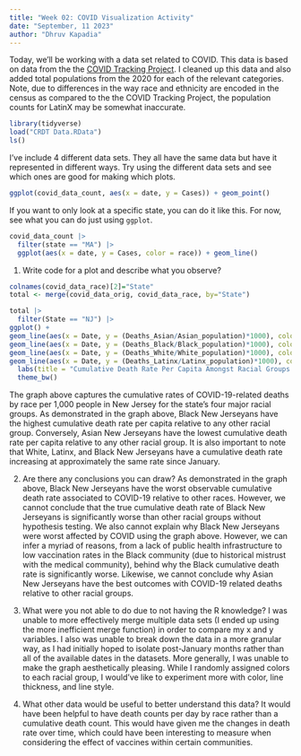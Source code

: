 ```yaml
---
title: "Week 02: COVID Visualization Activity"
date: "September, 11 2023"
author: "Dhruv Kapadia"
---
```


Today, we'll be working with a data set related to COVID.
This data is based on data from the the [COVID Tracking Project](https://covidtracking.com/).
I cleaned up this data and also added total populations from the 2020 for each of the relevant categories.
Note, due to differences in the way race and ethnicity are encoded in the census as compared to the the COVID Tracking Project, the population counts for LatinX may be somewhat inaccurate.

```r
library(tidyverse)
load("CRDT Data.RData")
ls()
```

I've include 4 different data sets.
They all have the same data but have it represented in different ways.
Try using the different data sets and see which ones are good for making which plots.

```r
ggplot(covid_data_count, aes(x = date, y = Cases)) + geom_point()
```

If you want to only look at a specific state, you can do it like this.
For now, see what you can do just using `ggplot`.

```r
covid_data_count |> 
  filter(state == "MA") |> 
  ggplot(aes(x = date, y = Cases, color = race)) + geom_line()
```

1. Write code for a plot and describe what you observe?
```r
colnames(covid_data_race)[2]="State"
total <- merge(covid_data_orig, covid_data_race, by="State")

total |> 
  filter(State == "NJ") |> 
ggplot() +
geom_line(aes(x = Date, y = (Deaths_Asian/Asian_population)*1000), color = "blue") +
geom_line(aes(x = Date, y = (Deaths_Black/Black_population)*1000), color = "purple") +
geom_line(aes(x = Date, y = (Deaths_White/White_population)*1000), color = "red") +
geom_line(aes(x = Date, y = (Deaths_Latinx/Latinx_population)*1000), color = "orange") + 
  labs(title = "Cumulative Death Rate Per Capita Amongst Racial Groups in New Jersey", y = "Cumulative Death Rate per 1,000 People") + 
  theme_bw()
```
The graph above captures the cumulative rates of COVID-19-related deaths by race per 1,000 people in New Jersey for the state's four major racial groups. As demonstrated in the graph above, Black New Jerseyans have the highest cumulative death rate per capita relative to any other racial group. Conversely, Asian New Jerseyans have the lowest cumulative death rate per capita relative to any other racial group. It is also important to note that White, Latinx, and Black New Jerseyans have a cumulative death rate increasing at approximately the same rate since January. 

2. Are there any conclusions you can draw?
As demonstrated in the graph above, Black New Jerseyans have the worst observable cumulative death rate associated to COVID-19 relative to other races. However, we cannot conclude that the true cumulative death rate of Black New Jerseyans is significantly worse than other racial groups without hypothesis testing. We also cannot explain why Black New Jerseyans were worst affected by COVID using the graph above. However, we can infer a myriad of reasons, from a lack of public health infrastructure to low vaccination rates in the Black community (due to historical mistrust with the medical community), behind why the Black cumulative death rate is significantly worse. Likewise, we cannot conclude why Asian New Jerseyans have the best outcomes with COVID-19 related deaths relative to other racial groups.

3. What were you not able to do due to not having the R knowledge?
I was unable to more effectively merge multiple data sets (I ended up using the more inefficient merge function) in order to compare my x and y variables. I also was unable to break down the data in a more granular way, as I had initially hoped to isolate post-January months rather than all of the available dates in the datasets. More generally, I was unable to make the graph aesthetically pleasing. While I randomly assigned colors to each racial group, I would've like to experiment more with color, line thickness, and line style.

4. What other data would be useful to better understand this data?
It would have been helpful to have death counts per day by race rather than a cumulative death count. This would have given me the changes in death rate over time, which could have been interesting to measure when considering the effect of vaccines within certain communities.
